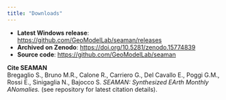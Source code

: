 ```yaml
---
title: "Downloads"
---
```


- **Latest Windows release**: <https://github.com/GeoModelLab/seaman/releases>  
- **Archived on Zenodo**: <https://doi.org/10.5281/zenodo.15774839>  
- **Source code**: <https://github.com/GeoModelLab/seaman>

**Cite SEAMAN**  
Bregaglio S., Bruno M.R., Calone R., Carriero G., Del Cavallo E., Poggi G.M., Rossi E., Sinigaglia N., Bajocco S. *SEAMAN: Synthesized EArth Monthly ANomalies.* (see repository for latest citation details).

